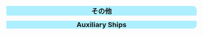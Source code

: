 <div style="width:100%;background:#ADEFFF;border-top-right-radius:10px;border-top-left- 
radius:10px;text-align:center"><font size=4>'''その他'''</font></div>
{{{!}} style="radius:10px;cellpadding:10px;width:100%;" align="center" height="35px"
! align="center" style="cellpadding:10px;" {{!}} <font size=2>'''Misc.''' </font>
! align="center" style="cellpadding:10px;" {{!}} <font size=2>'''Name''' </font>
! align="center" style="cellpadding:10px;" {{!}} <font size=2>'''Level''' </font>
! style="background:gray;" rowspan="5" {{!}} 
! align="center" style="cellpadding:10px;" {{!}} <font size=2>'''Misc.''' </font>
! align="center" style="cellpadding:10px;" {{!}} <font size=2>'''Name''' </font>
! align="center" style="cellpadding:10px;" {{!}} <font size=2>'''Level''' </font>
{{!}}-
{{!}} align="center" height="35px" {{!}} [[File:CT Kashima Kai 356 Battle.jpg]]
{{!}} align="center" height="35px" {{!}} <font size=2> Kashima Kai</font>
{{!}} align="center" height="35px" {{!}} <font size=2> '''127'''</font>
{{!}} align="center" height="35px" {{!}} [[File:Katori_kai_card.png]]
{{!}} align="center" height="35px" {{!}} <font size=2> Katori Kai</font>
{{!}} align="center" height="35px" {{!}} <font size=2> 88</font>
{{!}}-
{{!}} align="center" height="35px" {{!}} [[File:Taigei card.png]]
{{!}} align="center" height="35px" {{!}} <font size=2> Taigei </font>
{{!}} align="center" height="35px" {{!}} <font size=2> 1</font>
{{!}} align="center" height="35px" {{!}} [[File:AO Hayasui 460 Battle.jpg]]
{{!}} align="center" height="35px" {{!}} <font size=2> Hayasui </font>
{{!}} align="center" height="35px" {{!}} <font size=2> 24</font>
{{!}}-
{{!}} align="center" height="35px" {{!}} [[File:Chiyoda_A_card.jpg]]
{{!}} align="center" height="35px" {{!}} <font size=2> Chiyoda A </font>
{{!}} align="center" height="35px" {{!}} <font size=2> 35</font>
{{!}} align="center" height="35px" {{!}} [[File:Mizuho_card.jpg]]
{{!}} align="center" height="35px" {{!}} <font size=2> Mizuho </font>
{{!}} align="center" height="35px" {{!}} <font size=2> 2</font>
{{!}}-
{{!}} align="center" height="35px" {{!}} [[File:Akitsumaru_kai_card.jpg]]
{{!}} align="center" height="35px" {{!}} <font size=2> Akitsu Maru Kai </font>
{{!}} align="center" height="35px" {{!}} <font size=2> 65</font>
{{!}} align="center" height="35px" {{!}} [[File:Akashi_kai_card.jpg]]
{{!}} align="center" height="35px" {{!}} <font size=2> Akashi Kai </font>
{{!}} align="center" height="35px" {{!}} <font size=2> 35</font>
{{!}}}
<div style="width:100%;background:#ADEFFF;border-bottom-right-radius:10px;border-bottom-left- 
radius:10px;text-align:center"><font size=4>'''Auxiliary Ships'''</font></div>